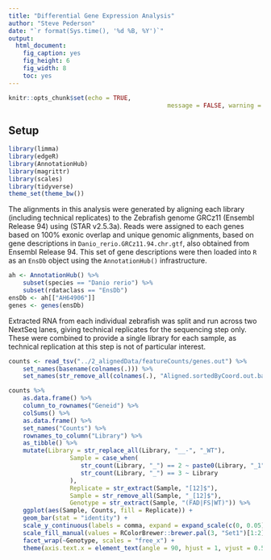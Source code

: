```yaml
---
title: "Differential Gene Expression Analysis"
author: "Steve Pederson"
date: "`r format(Sys.time(), '%d %B, %Y')`"
output: 
  html_document: 
    fig_caption: yes
    fig_height: 6
    fig_width: 8
    toc: yes
---
```


```r
knitr::opts_chunk$set(echo = TRUE,
											message = FALSE, warning = FALSE)
```

## Setup

```r
library(limma)
library(edgeR)
library(AnnotationHub)
library(magrittr)
library(scales)
library(tidyverse)
theme_set(theme_bw())
```

The alignments in this analysis were generated by aligning each library (including technical replicates) to the Zebrafish genome GRCz11 (Ensembl Release 94) using (STAR v2.5.3a).
Reads were assigned to each genes based on 100% exonic overlap and unique genomic alignments, based on gene descriptions in `Danio_rerio.GRCz11.94.chr.gtf`, also obtained from Ensembl Release 94.
This set of gene descriptions were then loaded into `R` as an `EnsDb` object using the `AnnotationHub()` infrastructure.

```r
ah <- AnnotationHub() %>%
	subset(species == "Danio rerio") %>%
	subset(rdataclass == "EnsDb")
ensDb <- ah[["AH64906"]]
genes <- genes(ensDb)
```


Extracted RNA from each individual zebrafish was split and run across two NextSeq lanes, giving technical replicates for the sequencing step only.
These were combined to provide a single library for each sample, as technical replication at this step is not of particular interest.

```r
counts <- read_tsv("../2_alignedData/featureCounts/genes.out") %>%
	set_names(basename(colnames(.))) %>%
	set_names(str_remove_all(colnames(.), "Aligned.sortedByCoord.out.bam")) 
```

```r
counts %>% 
	as.data.frame() %>%
	column_to_rownames("Geneid") %>%
	colSums() %>%
	as.data.frame() %>%
	set_names("Counts") %>%
	rownames_to_column("Library") %>%
	as_tibble() %>%
	mutate(Library = str_replace_all(Library, "__-", "_WT"),
				 Sample = case_when(
				 	str_count(Library, "_") == 2 ~ paste0(Library, "_1"),
				 	str_count(Library, "_") == 3 ~ Library
				 ),
				 Replicate = str_extract(Sample, "[12]$"),
				 Sample = str_remove_all(Sample, "_[12]$"),
				 Genotype = str_extract(Sample, "(FAD|FS|WT)")) %>%
	ggplot(aes(Sample, Counts, fill = Replicate)) +
	geom_bar(stat = "identity") +
	scale_y_continuous(labels = comma, expand = expand_scale(c(0, 0.05))) +
	scale_fill_manual(values = RColorBrewer::brewer.pal(3, "Set1")[1:2]) +
	facet_wrap(~Genotype, scales = "free_x") +
	theme(axis.text.x = element_text(angle = 90, hjust = 1, vjust = 0.5))
```


